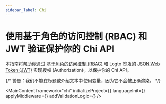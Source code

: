 ```yaml
---
sidebar_label: Chi
---
```




# 使用基于角色的访问控制 (RBAC) 和 JWT 验证保护你的 Chi API

本指南将帮助你通过 [基于角色的访问控制 (RBAC)](/authorization/role-based-access-control) 和 Logto 签发的 [JSON Web Token (JWT)](https://auth.wiki/jwt) 实现授权 (Authorization)，以保护你的 Chi API。

{/* 警告：我们不能在标题或介绍文本中使用变量，因为它不会被正确渲染。 */}

<MainContent
  framework="chi"
  initializeProject={<InitProject />}
  languageInit={<Init />}
  applyMiddleware={<ApplyMiddleware />}
  addValidationLogic={<AddValidationLogic framework="chi" />}
/>

